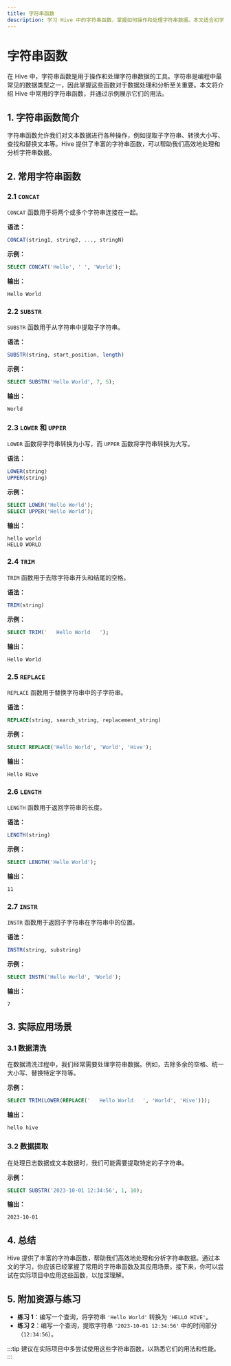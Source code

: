```yaml
---
title: 字符串函数
description: 学习 Hive 中的字符串函数，掌握如何操作和处理字符串数据。本文适合初学者，包含详细的解释、代码示例和实际应用场景。
---
```


# 字符串函数

在 Hive 中，字符串函数是用于操作和处理字符串数据的工具。字符串是编程中最常见的数据类型之一，因此掌握这些函数对于数据处理和分析至关重要。本文将介绍 Hive 中常用的字符串函数，并通过示例展示它们的用法。

## 1. 字符串函数简介

字符串函数允许我们对文本数据进行各种操作，例如提取子字符串、转换大小写、查找和替换文本等。Hive 提供了丰富的字符串函数，可以帮助我们高效地处理和分析字符串数据。

## 2. 常用字符串函数

### 2.1 `CONCAT`

`CONCAT` 函数用于将两个或多个字符串连接在一起。

**语法：**
```sql
CONCAT(string1, string2, ..., stringN)
```

**示例：**
```sql
SELECT CONCAT('Hello', ' ', 'World');
```

**输出：**
```
Hello World
```

### 2.2 `SUBSTR`

`SUBSTR` 函数用于从字符串中提取子字符串。

**语法：**
```sql
SUBSTR(string, start_position, length)
```

**示例：**
```sql
SELECT SUBSTR('Hello World', 7, 5);
```

**输出：**
```
World
```

### 2.3 `LOWER` 和 `UPPER`

`LOWER` 函数将字符串转换为小写，而 `UPPER` 函数将字符串转换为大写。

**语法：**
```sql
LOWER(string)
UPPER(string)
```

**示例：**
```sql
SELECT LOWER('Hello World');
SELECT UPPER('Hello World');
```

**输出：**
```
hello world
HELLO WORLD
```

### 2.4 `TRIM`

`TRIM` 函数用于去除字符串开头和结尾的空格。

**语法：**
```sql
TRIM(string)
```

**示例：**
```sql
SELECT TRIM('   Hello World   ');
```

**输出：**
```
Hello World
```

### 2.5 `REPLACE`

`REPLACE` 函数用于替换字符串中的子字符串。

**语法：**
```sql
REPLACE(string, search_string, replacement_string)
```

**示例：**
```sql
SELECT REPLACE('Hello World', 'World', 'Hive');
```

**输出：**
```
Hello Hive
```

### 2.6 `LENGTH`

`LENGTH` 函数用于返回字符串的长度。

**语法：**
```sql
LENGTH(string)
```

**示例：**
```sql
SELECT LENGTH('Hello World');
```

**输出：**
```
11
```

### 2.7 `INSTR`

`INSTR` 函数用于返回子字符串在字符串中的位置。

**语法：**
```sql
INSTR(string, substring)
```

**示例：**
```sql
SELECT INSTR('Hello World', 'World');
```

**输出：**
```
7
```

## 3. 实际应用场景

### 3.1 数据清洗

在数据清洗过程中，我们经常需要处理字符串数据。例如，去除多余的空格、统一大小写、替换特定字符等。

**示例：**
```sql
SELECT TRIM(LOWER(REPLACE('   Hello World   ', 'World', 'Hive')));
```

**输出：**
```
hello hive
```

### 3.2 数据提取

在处理日志数据或文本数据时，我们可能需要提取特定的子字符串。

**示例：**
```sql
SELECT SUBSTR('2023-10-01 12:34:56', 1, 10);
```

**输出：**
```
2023-10-01
```

## 4. 总结

Hive 提供了丰富的字符串函数，帮助我们高效地处理和分析字符串数据。通过本文的学习，你应该已经掌握了常用的字符串函数及其应用场景。接下来，你可以尝试在实际项目中应用这些函数，以加深理解。

## 5. 附加资源与练习

- **练习 1**：编写一个查询，将字符串 `'Hello World'` 转换为 `'HELLO HIVE'`。
- **练习 2**：编写一个查询，提取字符串 `'2023-10-01 12:34:56'` 中的时间部分（`12:34:56`）。

:::tip
建议在实际项目中多尝试使用这些字符串函数，以熟悉它们的用法和性能。
:::